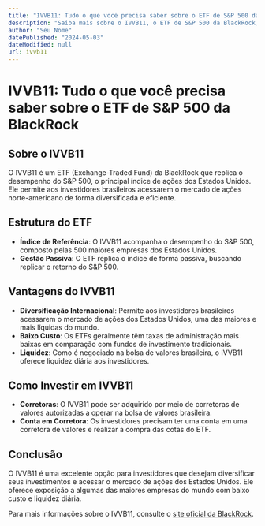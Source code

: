 ```yaml
---
title: "IVVB11: Tudo o que você precisa saber sobre o ETF de S&P 500 da BlackRock"
description: "Saiba mais sobre o IVVB11, o ETF de S&P 500 da BlackRock, que permite aos investidores brasileiros acessarem o mercado de ações dos Estados Unidos de forma diversificada e eficiente."
author: "Seu Nome"
datePublished: "2024-05-03"
dateModified: null
url: ivvb11
---
```


# IVVB11: Tudo o que você precisa saber sobre o ETF de S&P 500 da BlackRock

## Sobre o IVVB11

O IVVB11 é um ETF (Exchange-Traded Fund) da BlackRock que replica o desempenho do S&P 500, o principal índice de ações dos Estados Unidos. Ele permite aos investidores brasileiros acessarem o mercado de ações norte-americano de forma diversificada e eficiente.

## Estrutura do ETF

- **Índice de Referência**: O IVVB11 acompanha o desempenho do S&P 500, composto pelas 500 maiores empresas dos Estados Unidos.
- **Gestão Passiva**: O ETF replica o índice de forma passiva, buscando replicar o retorno do S&P 500.

## Vantagens do IVVB11

- **Diversificação Internacional**: Permite aos investidores brasileiros acessarem o mercado de ações dos Estados Unidos, uma das maiores e mais líquidas do mundo.
- **Baixo Custo**: Os ETFs geralmente têm taxas de administração mais baixas em comparação com fundos de investimento tradicionais.
- **Liquidez**: Como é negociado na bolsa de valores brasileira, o IVVB11 oferece liquidez diária aos investidores.

## Como Investir em IVVB11

- **Corretoras**: O IVVB11 pode ser adquirido por meio de corretoras de valores autorizadas a operar na bolsa de valores brasileira.
- **Conta em Corretora**: Os investidores precisam ter uma conta em uma corretora de valores e realizar a compra das cotas do ETF.

## Conclusão

O IVVB11 é uma excelente opção para investidores que desejam diversificar seus investimentos e acessar o mercado de ações dos Estados Unidos. Ele oferece exposição a algumas das maiores empresas do mundo com baixo custo e liquidez diária.

Para mais informações sobre o IVVB11, consulte o [site oficial da BlackRock](https://www.blackrock.com/br).
